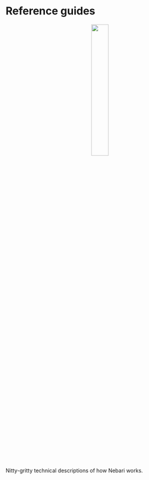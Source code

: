 
# Reference guides

<div align="center">
  <img
    src="/img/welcome/references-icon.svg"
    width="30%"
    style={{border: "none", paddingBottom: 10 + "px", boxShadow: "none"}}
  />
</div>

Nitty-gritty technical descriptions of how Nebari works.

<DocCardList items={useCurrentSidebarCategory().items}/>
